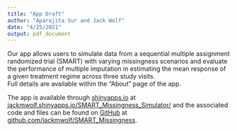 ```yaml
---
title: "App Draft"
author: "Aparajita Sur and Jack Wolf"
date: "4/25/2021"
output: pdf_document
---
```


Our app allows users to simulate data from a sequential multiple assignment randomized trial (SMART) with varying missingness scenarios and evaluate the performance of multiple imputation in estimating the mean response of a given treatment regime across three study visits.  
Full details are available within the "About" page of the app.

The app is available through [shinyapps.io](https://www.shinyapps.io/) at
[jackmwolf.shinyapps.io/SMART_Missingness_Simulator/](https://jackmwolf.shinyapps.io/SMART_Missingness_Simulator/) and the associated code and files can be found on [GitHub](https://github.com/) at
[github.com/jackmwolf/SMART_Missingness](https://github.com/jackmwolf/SMART_Missingness).